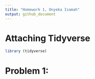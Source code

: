 ```yaml
---
title: "Homework 1, Onyeka Isamah"
output: github_document
---
```


# Attaching Tidyverse

```r
library (tidyverse)
```

# Problem 1: 

